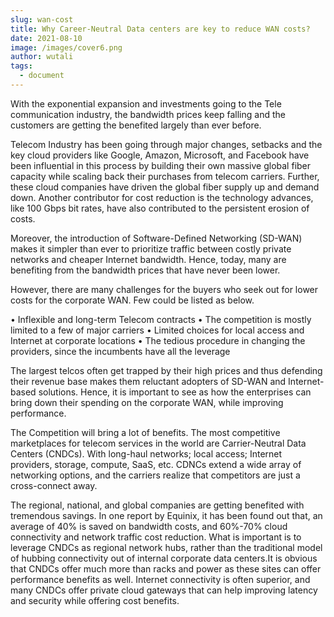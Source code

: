 ```yaml
---
slug: wan-cost
title: Why Career-Neutral Data centers are key to reduce WAN costs?
date: 2021-08-10
image: /images/cover6.png
author: wutali
tags:
  - document
---
```


With the exponential expansion and investments going to the Tele communication industry, the bandwidth prices keep falling and the customers are getting the benefited largely than ever before.

Telecom Industry has been going through major changes, setbacks and the key cloud providers like Google, Amazon, Microsoft, and Facebook have been influential in this process by building their own massive global fiber capacity while scaling back their purchases from telecom carriers. Further, these cloud companies have driven the global fiber supply up and demand down. Another contributor for cost reduction is the technology advances, like 100 Gbps bit rates, have also contributed to the persistent erosion of costs.

Moreover, the introduction of Software-Defined Networking (SD-WAN) makes it simpler than ever to prioritize traffic between costly private networks and cheaper Internet bandwidth. Hence, today, many are benefiting from the bandwidth prices that have never been lower.

However, there are many challenges for the buyers who seek out for lower costs for the corporate WAN. Few could be listed as below.

•	Inflexible and long-term Telecom contracts
•	The competition is mostly limited to a few of major carriers
•	Limited choices for local access and Internet at corporate locations
•	The tedious procedure in changing the providers, since the incumbents have all the leverage

The largest telcos often get trapped by their high prices and thus defending their revenue base makes them reluctant adopters of SD-WAN and Internet-based solutions. Hence, it is important to see as how the enterprises can bring down their spending on the corporate WAN, while improving performance. 

The Competition will bring a lot of benefits. The most competitive marketplaces for telecom services in the world are Carrier-Neutral Data Centers (CNDCs). With long-haul networks; local access; Internet providers, storage, compute, SaaS, etc. CDNCs extend a wide array of networking options, and the carriers realize that competitors are just a cross-connect away.

The regional, national, and global companies are getting benefited with tremendous savings. In one report by Equinix, it has been found out that, an average of 40% is saved on bandwidth costs, and 60%-70% cloud connectivity and network traffic cost reduction.
What is important is to leverage CNDCs as regional network hubs, rather than the traditional model of hubbing connectivity out of internal corporate data centers.It is obvious that CNDCs offer much more than racks and power as these sites can offer performance benefits as well. Internet connectivity is often superior, and many CNDCs offer private cloud gateways that can help improving latency and security while offering cost benefits.
